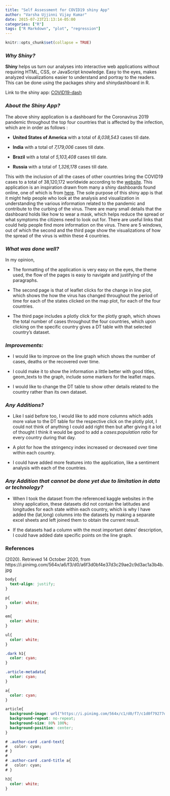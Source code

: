 ```yaml
---
title: "Self Assessment for COVID19 shiny App"
author: "Varsha Ujjinni Vijay Kumar"
date: 2015-07-23T21:13:14-05:00
categories: ["R"]
tags: ["R Markdown", "plot", "regression"]
---
```


```r
knitr::opts_chunk$set(collapse = TRUE)
```

### *Why Shiny?*

**Shiny** helps us turn our analyses into interactive web applications without requiring HTML, CSS, or JavaScript knowledge. Easy to the eyes, makes analyzed visualizations easier to understand and portray to the readers. This can be done using the packages shiny and shinydashboard in R.


Link to the shiny app: [COVID19-dash](https://varsha-ujjinni-vijay-kumar.shinyapps.io/shiny-assessment-Varsha-Ujjinni-VijayKumar/)

### *About the Shiny App?*

The above shiny application is a dashboard for the Coronavirus 2019 pandemic throughout the top four countries that is affected by the infection, which are in order as follows :

- **United States of America** with a total of *8,038,543* cases till date.

- **India** with a total of *7,179,006* cases till date.

- **Brazil** with a total of *5,103,408* cases till date.

- **Russia** with a total of *1,326,178* cases till date. 

This with the inclusion of all the cases of other countries bring the COVID19 cases to a total of 38,120,172 worldwide according to the [website](https://www.worldometers.info/coronavirus/).
This application is an inspiration drawn from many a shiny dashboards found online, one of which is from [here](https://shiny.rstudio.com/gallery/covid19-tracker.html). The sole purpose of this shiny app is that it might help people who look at the analysis and visualization in understanding the various information related to the pandemic and contribute to the curbing of the virus. 
There are many small details that the dashboard holds like how to wear a mask, which helps reduce the spread or what symptoms the citizens need to look out for. There are useful links that could help people find more information on the virus. There are 5 windows, out of which the second and the third page show the visualizations of how the spread of the virus is within these 4 countries.

### *What was done well?*

In my opinion,

- The formatting of the application is very easy on the eyes, the theme used, the flow of the pages is easy to navigate and justifying of the paragraphs. 

- The second page is that of leaflet clicks for the change in line plot, which shows the how the virus has changed throughout the period of time for each of the states clicked on the map plot, for each of the four countries. 

- The third page includes a plotly click for the plotly graph, which shows the total number of cases throughout the four countries, which upon clicking on the specific country gives a DT table with that selected country's dataset.

### *Improvements:*

- I would like to improve on the line graph which shows the number of cases, deaths or the recovered over time. 

- I could make it to show the information a little better with good titles, geom_texts to the graph, include some markers for the leaflet maps. 

- I would like to change the DT table to show other details related to the country rather than its own dataset.

### *Any Additions?*

- Like I said before too, I would like to add more columns which adds more value to the DT table for the respective click on the plotly plot, I could not think of anything I could add right then but after giving it a lot of thought I think it would be good to add a *cases:population ratio* for every country during that day.

- A plot for how the stringency index increased or decreased over time within each country.

- I could have added more features into the application, like a sentiment analysis with each of the countries.

### *Any Addition that cannot be done yet due to limitation in data or technology?*

- When I took the dataset from the referenced kaggle websites in the shiny application, these datasets did not contain the latitudes and longitudes for each state within each country, which is why I have added the (lat,long) columns into the datasets by making a separate excel sheets and left joined them to obtain the current result.

- If the datasets had a column with the most important dates' description, I could have added date specific points on the line graph.


### References

(2020). Retrieved 14 October 2020, from https://i.pinimg.com/564x/a6/f3/d0/a6f3d0bf4e37d3c29ae2c9d3ac1a3b4b.jpg

```css
body{
  text-align: justify;
}

p{
  color: white;
}

em{
  color: white;
}

ul{
  color: white;
}

.dark h1{
  color: cyan;
}

.article-metadata{
  color: cyan;
}

a{
  color: cyan;
}

article{
  background-image: url("https://i.pinimg.com/564x/c1/d0/f7/c1d0f79277d914f24d18cd0f1fe0b45a.jpg");
  background-repeat: no-repeat;
  background-size: 80% 100%;
  background-position: center;
}

# .author-card .card-text{
#   color: cyan;
# }
# 
# .author-card .card-title a{
#   color: cyan;
# }

h3{
  color: white;
}
```

